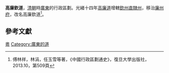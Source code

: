 '''高廉欽道'''，[[清朝|清朝]]時[[廣東|廣東]]的行政區劃。光緒十四年[[高廉道|高廉道]]增轄[[欽州直隸州|欽州直隸州]]，移治[[廉州府|廉州府]]，改名高廉欽道<ref>傅林祥，林涓，任玉雪等著，《中國行政區劃通史》，復旦大學出版社，2013.10，第509頁</ref>。

==參考文獻==
{{reflist}}
{{清朝行政區劃小作品}}
[[Category:清朝的道|粵]]
[[Category:廣東的道|Category:廣東的道]]